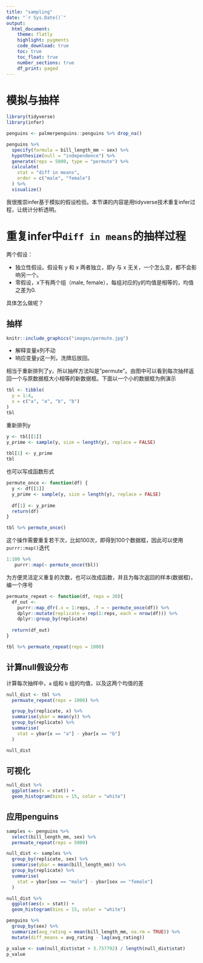 ```yaml
---
title: "sampling"
date: "`r Sys.Date()`"
output: 
  html_document:
    theme: flatly
    highlight: pygments
    code_download: true
    toc: true
    toc_float: true
    number_sections: true
    df_print: paged
---
```



# 模拟与抽样

```r
library(tidyverse)
library(infer)

penguins <- palmerpenguins::penguins %>% drop_na()

penguins %>%
  specify(formula = bill_length_mm ~ sex) %>%
  hypothesize(null = "independence") %>%
  generate(reps = 5000, type = "permute") %>% 
  calculate(
    stat = "diff in means",
    order = c("male", "female")
  ) %>%
  visualize()
```

我很推崇infer基于模拟的假设检验。本节课的内容是用tidyverse技术重复infer过程，让统计分析透明。




# 重复infer中`diff in means`的抽样过程

两个假设：

- 独立性假设。假设有 y 和 x 两者独立，即y 与 x 无关，一个怎么变，都不会影响另一个。
- 零假设，x下有两个组（male, female），每组对应的y的均值是相等的，均值之差为0.

具体怎么做呢？


## 抽样

```r
knitr::include_graphics("images/permute.jpg")
```

- 解释变量x列不动
- 响应变量y这一列，洗牌后放回。

相当于重新排列了y，所以抽样方法叫是"permute"。由图中可以看到每次抽样返回一个与原数据框大小相等的新数据框。下面以一个小的数据框为例演示 


```r
tbl <- tibble(
  y = 1:4,
  x = c("a", "a", "b", "b")
)
tbl
```


重新排列y
```r
y <- tbl[[1]]
y_prime <- sample(y, size = length(y), replace = FALSE)
  
tbl[1] <- y_prime 
tbl
```


也可以写成函数形式

```r
permute_once <- function(df) {
  y <- df[[1]]
  y_prime <- sample(y, size = length(y), replace = FALSE)
  
  df[1] <- y_prime 
  return(df)
}

tbl %>% permute_once()
```


这个操作需要重复若干次，比如100次，即得到100个数据框，因此可以使用`purrr::map()`迭代

```r
1:100 %>% 
   purrr::map(~ permute_once(tbl)) 
```


为方便灵活定义重复的次数，也可以改成函数，并且为每次返回的样本(数据框)，编一个序号


```r
permuate_repeat <- function(df, reps = 30){
  df_out <- 
    purrr::map_dfr(.x = 1:reps, .f = ~ permute_once(df)) %>% 
    dplyr::mutate(replicate = rep(1:reps, each = nrow(df))) %>% 
    dplyr::group_by(replicate)
  
  return(df_out)
}

tbl %>% permuate_repeat(reps = 1000)
```



## 计算null假设分布

计算每次抽样中，`a` 组和 `b` 组的均值，以及这两个均值的差

```r
null_dist <- tbl %>% 
  permuate_repeat(reps = 1000) %>% 

  group_by(replicate, x) %>% 
  summarise(ybar = mean(y)) %>% 
  group_by(replicate) %>% 
  summarise(
    stat = ybar[x == "a"] - ybar[x == "b"]
  )

null_dist
```

## 可视化
```r
null_dist %>% 
  ggplot(aes(x = stat)) +
  geom_histogram(bins = 15, color = "white")
```



## 应用penguins

```r
samples <- penguins %>% 
  select(bill_length_mm, sex) %>% 
  permuate_repeat(reps = 5000)

null_dist <- samples %>% 
  group_by(replicate, sex) %>% 
  summarise(ybar = mean(bill_length_mm)) %>% 
  group_by(replicate) %>% 
  summarise(
    stat = ybar[sex == "male"] - ybar[sex == "female"]
  )

null_dist %>% 
  ggplot(aes(x = stat)) +
  geom_histogram(bins = 15, color = "white")
```


```r
penguins %>%
  group_by(sex) %>%
  summarize(avg_rating = mean(bill_length_mm, na.rm = TRUE)) %>%
  mutate(diff_means = avg_rating - lag(avg_rating))
```


```r
p_value <- sum(null_dist$stat > 3.757792) / length(null_dist$stat)
p_value
```
